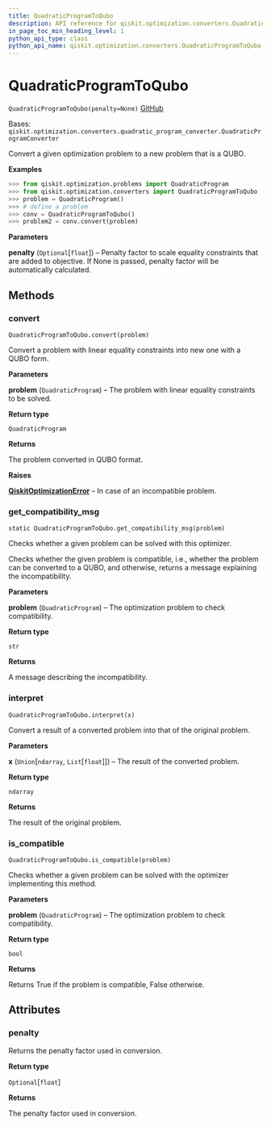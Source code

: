 ```yaml
---
title: QuadraticProgramToQubo
description: API reference for qiskit.optimization.converters.QuadraticProgramToQubo
in_page_toc_min_heading_level: 1
python_api_type: class
python_api_name: qiskit.optimization.converters.QuadraticProgramToQubo
---
```


# QuadraticProgramToQubo

<span id="qiskit.optimization.converters.QuadraticProgramToQubo" />

`QuadraticProgramToQubo(penalty=None)` [GitHub](https://github.com/qiskit-community/qiskit-aqua/tree/stable/0.9/qiskit/optimization/converters/quadratic_program_to_qubo.py "view source code")

Bases: `qiskit.optimization.converters.quadratic_program_converter.QuadraticProgramConverter`

Convert a given optimization problem to a new problem that is a QUBO.

**Examples**

```python
>>> from qiskit.optimization.problems import QuadraticProgram
>>> from qiskit.optimization.converters import QuadraticProgramToQubo
>>> problem = QuadraticProgram()
>>> # define a problem
>>> conv = QuadraticProgramToQubo()
>>> problem2 = conv.convert(problem)
```

**Parameters**

**penalty** (`Optional`\[`float`]) – Penalty factor to scale equality constraints that are added to objective. If None is passed, penalty factor will be automatically calculated.

## Methods

### convert

<span id="qiskit.optimization.converters.QuadraticProgramToQubo.convert" />

`QuadraticProgramToQubo.convert(problem)`

Convert a problem with linear equality constraints into new one with a QUBO form.

**Parameters**

**problem** (`QuadraticProgram`) – The problem with linear equality constraints to be solved.

**Return type**

`QuadraticProgram`

**Returns**

The problem converted in QUBO format.

**Raises**

[**QiskitOptimizationError**](qiskit.optimization.QiskitOptimizationError "qiskit.optimization.QiskitOptimizationError") – In case of an incompatible problem.

### get\_compatibility\_msg

<span id="qiskit.optimization.converters.QuadraticProgramToQubo.get_compatibility_msg" />

`static QuadraticProgramToQubo.get_compatibility_msg(problem)`

Checks whether a given problem can be solved with this optimizer.

Checks whether the given problem is compatible, i.e., whether the problem can be converted to a QUBO, and otherwise, returns a message explaining the incompatibility.

**Parameters**

**problem** (`QuadraticProgram`) – The optimization problem to check compatibility.

**Return type**

`str`

**Returns**

A message describing the incompatibility.

### interpret

<span id="qiskit.optimization.converters.QuadraticProgramToQubo.interpret" />

`QuadraticProgramToQubo.interpret(x)`

Convert a result of a converted problem into that of the original problem.

**Parameters**

**x** (`Union`\[`ndarray`, `List`\[`float`]]) – The result of the converted problem.

**Return type**

`ndarray`

**Returns**

The result of the original problem.

### is\_compatible

<span id="qiskit.optimization.converters.QuadraticProgramToQubo.is_compatible" />

`QuadraticProgramToQubo.is_compatible(problem)`

Checks whether a given problem can be solved with the optimizer implementing this method.

**Parameters**

**problem** (`QuadraticProgram`) – The optimization problem to check compatibility.

**Return type**

`bool`

**Returns**

Returns True if the problem is compatible, False otherwise.

## Attributes

<span id="qiskit.optimization.converters.QuadraticProgramToQubo.penalty" />

### penalty

Returns the penalty factor used in conversion.

**Return type**

`Optional`\[`float`]

**Returns**

The penalty factor used in conversion.

